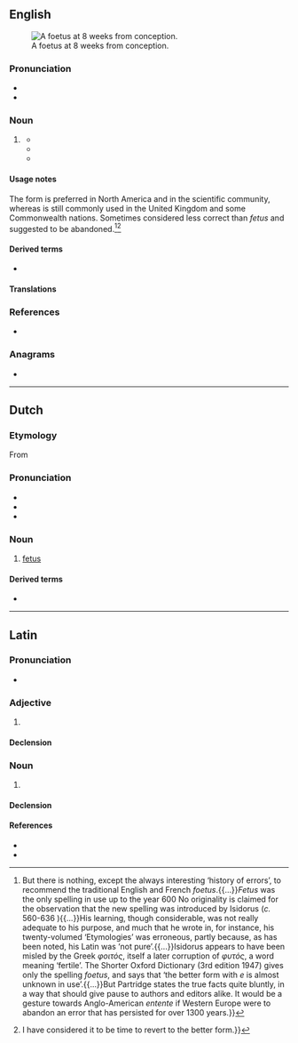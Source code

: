 {{also|Fötus|fœtus}}
==English==
[[File:10 weeks pregnant.png|thumb|A foetus at 8<!--sic, see Commons. lol--> weeks from conception.]]

===Pronunciation===
* {{IPA|en|/ˈfiːtəs/}}
* {{audio|en|LL-Q1860 (eng)-Vealhurl-foetus.wav |Audio (UK)}}

===Noun===
{{en-noun|+|pl2qual=hypercorrect|foeti}}

# {{lb|en|chiefly|UK}} {{alternative spelling of|en|fetus}}
#* {{quote-book|en|year=1815|title=Case of a Foetus Found in the Abdomen of a Young Man|author=Nathaniel Highmore|page=|ISBN=|passage=Amongst professional men, who have examined this singular '''foetus''', a variety of opinions and conjectures have been formed, some of which it maybe well to notice.}}
#* {{quote-book|en|year=1990|title=Foetus Into Man: Physical Growth from Conception to Maturity|author=James M. Tanner|page=40|ISBN=0674306929|passage=During the last 10 weeks in utero the '''foetus''' stores very considerable amounts of energy in the form of fat.}}
#* {{quote-book|en|year=2006|title=Reproduction, Breathing and Health|author=Denise Walker|page=23|ISBN=0237530112|passage=The '''foetus''' gains all its food and oxygen from the mother during pregnancy.}}

====Usage notes====
The form {{m|en|fetus}} is preferred in North America and in the scientific community, whereas {{m|en||foetus}} is still commonly used in the United Kingdom and some Commonwealth nations. Sometimes considered less correct than ''fetus'' and suggested to be abandoned.<ref>{{cite-journal|en|author=Bernard Towers|title=Fetus vs. Foetus|journal={{w|Archives of Disease in Childhood}}|year=1967|page=224|columns=1–2|passage=Cambridge students who have attended my Embryology classes during the past decade will know (if they remember) that our American colleagues are correct (though perhaps unwittingly so) in their spelling of the word ''fetus''. One recognizes that language is like a living organism, and undergoes evolutionary change.{{...}}But there is nothing, except the always interesting ‘history of errors’,
to recommend the traditional English and French ''foetus''.{{...}}''Fetus'' was the only spelling in use up to the year 600 {{smc|a.d.}} No originality is claimed for the observation that the new spelling was introduced by Isidorus (''c.'' 560-636 {{smc|a.d.}}){{...}}His learning, though considerable, was not really adequate to his purpose, and much that he wrote in, for instance, his twenty-volumed ‘Etymologies’ was erroneous, partly because, as has been noted, his Latin was ‘not pure’.{{...}}Isidorus appears to have been misled by the Greek ''φοιτός'', itself a later corruption of ''φυτός'', a word meaning ‘fertile’. The Shorter Oxford Dictionary (3rd edition 1947) gives only the spelling ''foetus'', and says that ‘the better form with ''e'' is almost unknown in use’.{{...}}But Partridge states the true facts quite bluntly, in a way that should give pause to authors and editors alike. It would be a gesture towards Anglo-American ''entente'' if Western Europe were to abandon an error that has persisted for over 1300 years.}}</ref><ref>{{cite-book|en|author=Philip Rhodes|title=Reproductive Physiology for Medical Students|year=1969|passage=A letter to the British Medical Journal of February 18th, 1967, by Professors J. D. Boyd and W. J. Hamilton first drew my attention to the fact that although “foetus” had been used for more than a millennium, the more proper spelling would be “fetus”, derived from the Latin “feo” = I bear. Most of us had considered that “fetus” was an American corruption of our more sanctified spelling. This may well have been so, but in fact the shorter spelling would seem to be etymologically correct.{{...}}I have considered it to be time to revert to the better form.}}</ref>

====Derived terms====
* {{l|en|foetal}}

====Translations====
{{trans-see|fetus}}

===References===
* {{R:Online Etymology Dictionary}}
<references/>

===Anagrams===
* {{anagrams|en|a=efostu|fouets}}

----

==Dutch==
{{wikipedia|lang=nl}}

===Etymology===
From {{der|nl|la|fētus}}

===Pronunciation===
* {{IPA|nl|/ˈføːtʏs/}}
* {{audio|nl|Nl-foetus.ogg|Audio}}
* {{hyphenation|nl|foe|tus}}

===Noun===
{{nl-noun|n|g2=m|-en|foetusje}}

# [[fetus]]

====Derived terms====
* {{l|nl|feut}}

----

==Latin==

===Pronunciation===
* {{la-IPA|foetus}}

===Adjective===
{{la-adj|foetus}}

# {{alternative form of|la|fētus}}

====Declension====
{{la-adecl|foetus}}

===Noun===
{{la-noun|foetus<4>}}

# {{alternative form of|la|fētus}}

====Declension====
{{la-ndecl|foetus<4>}}

====References====
* {{R:L&S}}
* {{R:Gaffiot}}